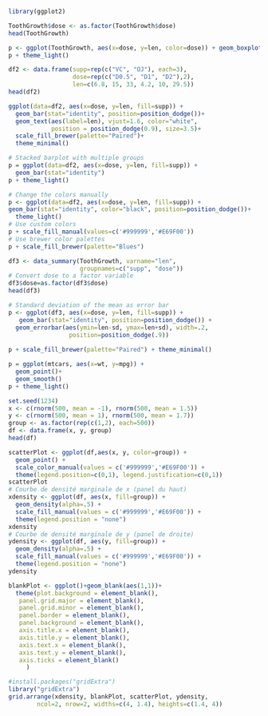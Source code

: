 
```r
library(ggplot2)

ToothGrowth$dose <- as.factor(ToothGrowth$dose)
head(ToothGrowth)

p <- ggplot(ToothGrowth, aes(x=dose, y=len, color=dose)) + geom_boxplot()
p + theme_light()
```


```r
df2 <- data.frame(supp=rep(c("VC", "OJ"), each=3),
                  dose=rep(c("D0.5", "D1", "D2"),2),
                  len=c(6.8, 15, 33, 4.2, 10, 29.5))
head(df2)

ggplot(data=df2, aes(x=dose, y=len, fill=supp)) +
  geom_bar(stat="identity", position=position_dodge())+
  geom_text(aes(label=len), vjust=1.6, color="white",
            position = position_dodge(0.9), size=3.5)+
  scale_fill_brewer(palette="Paired")+
  theme_minimal()
```



```r

# Stacked barplot with multiple groups
p = ggplot(data=df2, aes(x=dose, y=len, fill=supp)) +
  geom_bar(stat="identity")
p + theme_light()

```



```r

# Change the colors manually
p <- ggplot(data=df2, aes(x=dose, y=len, fill=supp)) +
geom_bar(stat="identity", color="black", position=position_dodge())+
  theme_light()
# Use custom colors
p + scale_fill_manual(values=c('#999999','#E69F00'))
# Use brewer color palettes
p + scale_fill_brewer(palette="Blues")

```



```r

df3 <- data_summary(ToothGrowth, varname="len", 
                    groupnames=c("supp", "dose"))
# Convert dose to a factor variable
df3$dose=as.factor(df3$dose)
head(df3)

# Standard deviation of the mean as error bar
p <- ggplot(df3, aes(x=dose, y=len, fill=supp)) + 
   geom_bar(stat="identity", position=position_dodge()) +
  geom_errorbar(aes(ymin=len-sd, ymax=len+sd), width=.2,
                 position=position_dodge(.9))
  
p + scale_fill_brewer(palette="Paired") + theme_minimal()

```


```r


p = ggplot(mtcars, aes(x=wt, y=mpg)) + 
  geom_point()+
  geom_smooth()
p + theme_light()

```


```r
set.seed(1234)
x <- c(rnorm(500, mean = -1), rnorm(500, mean = 1.5))
y <- c(rnorm(500, mean = 1), rnorm(500, mean = 1.7))
group <- as.factor(rep(c(1,2), each=500))
df <- data.frame(x, y, group)
head(df)

scatterPlot <- ggplot(df,aes(x, y, color=group)) + 
  geom_point() + 
  scale_color_manual(values = c('#999999','#E69F00')) + 
  theme(legend.position=c(0,1), legend.justification=c(0,1))
scatterPlot
# Courbe de densité marginale de x (panel du haut)
xdensity <- ggplot(df, aes(x, fill=group)) + 
  geom_density(alpha=.5) + 
  scale_fill_manual(values = c('#999999','#E69F00')) + 
  theme(legend.position = "none")
xdensity
# Courbe de densité marginale de y (panel de droite)
ydensity <- ggplot(df, aes(y, fill=group)) + 
  geom_density(alpha=.5) + 
  scale_fill_manual(values = c('#999999','#E69F00')) + 
  theme(legend.position = "none")
ydensity

blankPlot <- ggplot()+geom_blank(aes(1,1))+
  theme(plot.background = element_blank(), 
   panel.grid.major = element_blank(),
   panel.grid.minor = element_blank(), 
   panel.border = element_blank(),
   panel.background = element_blank(),
   axis.title.x = element_blank(),
   axis.title.y = element_blank(),
   axis.text.x = element_blank(), 
   axis.text.y = element_blank(),
   axis.ticks = element_blank()
     )

#install.packages("gridExtra")
library("gridExtra")
grid.arrange(xdensity, blankPlot, scatterPlot, ydensity, 
        ncol=2, nrow=2, widths=c(4, 1.4), heights=c(1.4, 4))


````



